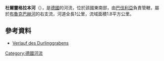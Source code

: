 {{Coord|49.01193|N|10.68002|E|display=title}}

'''杜爾靈格拉本河'''（{{lang-de|Durlinggraben}}），是[[德國|德國]]的河流，位於該國東南部，由[[巴伐利亞|巴伐利亞]]負責管轄，屬於[[布魯克巴赫河_(沃爾尼茨河支流)|布魯克巴赫河]]的右支流，河道全長1公里，流域面積1.8平方公里。

==參考資料==
* [http://geoportal.bayern.de/bayernatlas/?x=2RgYT2iGt9hGht0RHc3xiDib3o8*xpn8asNoYyKBuMIutXVD2S2N6b29IcYLbSYqSACNyfbOxMkZNucFaBtGHUOuuEbuVZGy9wDE9J*h3ag&X=5431680.75&Y=4403240.50&zoom=12&lang=de&topic=ba&bgLayer=tk&catalogNodes=122 Verlauf des Durlinggrabens] {{Wayback|url=http://geoportal.bayern.de/bayernatlas/?x=2RgYT2iGt9hGht0RHc3xiDib3o8*xpn8asNoYyKBuMIutXVD2S2N6b29IcYLbSYqSACNyfbOxMkZNucFaBtGHUOuuEbuVZGy9wDE9J*h3ag&X=5431680.75&Y=4403240.50&zoom=12&lang=de&topic=ba&bgLayer=tk&catalogNodes=122 |date=20160304102211 }}

{{Germany-geo-stub}}
[[Category:德國河流|Category:德國河流]]